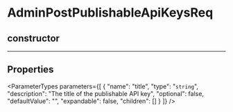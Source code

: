 
# AdminPostPublishableApiKeysReq

## constructor

___

## Properties

<ParameterTypes parameters={[
  {
    "name": "title",
    "type": "`string`",
    "description": "The title of the publishable API key",
    "optional": false,
    "defaultValue": "",
    "expandable": false,
    "children": []
  }
]} />
